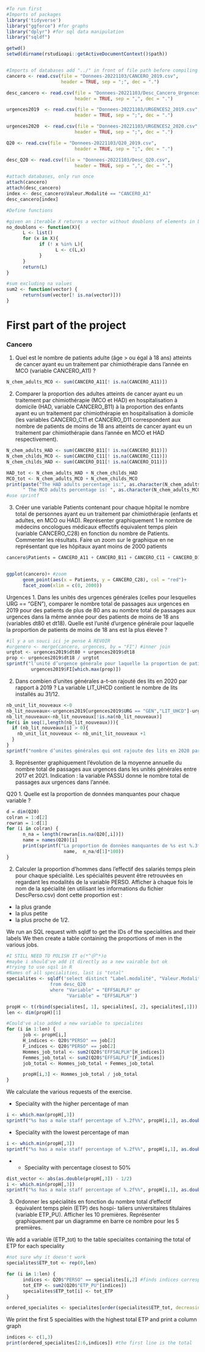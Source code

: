 
```r
#To run first
#Imports of packages
library('tidyverse')
library("ggforce") #for graphs
library("dplyr") #for sql data manipulation
library("sqldf")
```
```r

getwd()
setwd(dirname(rstudioapi::getActiveDocumentContext()$path))


#Imports of databases add "../" in front of file path before compiling in R mark down
cancero <- read.csv(file = "Donnees-20221103/CANCERO_2019.csv",
                    header = TRUE, sep = ";", dec = ".")

desc_cancero <- read.csv(file = "Donnees-20221103/Desc_Cancero_Urgences.csv",
                         header = TRUE, sep = ",", dec = ".")

urgences2019  <- read.csv(file = "Donnees-20221103/URGENCES2_2019.csv",
                         header = TRUE, sep = ";", dec = ".")

urgences2020  <- read.csv(file = "Donnees-20221103/URGENCES2_2020.csv",
                         header = TRUE, sep = ";", dec = ".")

Q20 <- read.csv(file = "Donnees-20221103/Q20_2019.csv",
                         header = TRUE, sep = ";", dec = ".")

desc_Q20 <- read.csv(file = "Donnees-20221103/Desc_Q20.csv",
                         header = TRUE, sep = ",", dec = ".")

```

```r
#attach databases, only run once
attach(cancero)
attach(desc_cancero)
index <- desc_cancero$Valeur.Modalité == "CANCERO_A1"
desc_cancero[index]
```

```r
#Define functions

#given an iterable X returns a vector without doublons of elements in L
no_doublons <- function(X){
      L <- list()
      for (x in X){
            if (! x %in% L){
                  L <- c(L,x)
            }
      }
      return(L)
}

#sum excluding na values
sum2 <- function(vector) {
      return(sum(vector[! is.na(vector)]))
}
```
# First part of the project

### Cancero
1. Quel est le nombre de patients adulte (âge > ou égal à 18 ans) atteints de cancer ayant eu un traitement
par chimiothérapie dans l’année en MCO (variable CANCERO_A11) ?

```r
N_chem_adults_MCO <- sum(CANCERO_A11[! is.na(CANCERO_A11)])
```
2. Comparer la proportion des adultes atteints de cancer ayant eu un traitement par chimiothérapie
(MCO et HAD) en hospitalisation à domicile (HAD, variable CANCERO_B11) à la proportion des enfants
ayant eu un traitement par chimiothérapie en hospitalisation à domicile (les variables CANCERO_C11 et
CANCERO_D11 correspondent aux nombre de patients de moins de 18 ans atteints de cancer ayant eu un
traitement par chimiothérapie dans l’année en MCO et HAD respectivement).
```r
N_chem_adults_HAD <- sum(CANCERO_B11[! is.na(CANCERO_B11)]) 
N_chem_childs_MCO <- sum(CANCERO_C11[! is.na(CANCERO_C11)]) 
N_chem_childs_HAD <- sum(CANCERO_D11[! is.na(CANCERO_D11)]) 

HAD_tot <- N_chem_adults_HAD + N_chem_childs_HAD
MCO_tot <- N_chem_adults_MCO + N_chem_childs_MCO
print(paste("The HAD adults percentage is:", as.character(N_chem_adults_HAD/HAD_tot),
      " The MCO adults percentage is: ", as.character(N_chem_adults_MCO/MCO_tot)))
#use sprintf
```
3. Créer une variable Patients contenant pour chaque hôpital le nombre total de personnes ayant eu
un traitement par chimiothérapie (enfants et adultes, en MCO ou HAD). 
Représenter graphiquement
1 le nombre de médecins oncologues médicaux effectifs équivalent temps plein (variable CANCERO_C28)
en fonction du nombre de Patients. Commenter les résultats. Faire un zoom sur le graphique en ne
représentant que les hôpitaux ayant moins de 2000 patients
```r
cancero$Patients = CANCERO_A11 + CANCERO_B11 + CANCERO_C11 + CANCERO_D11


ggplot(cancero)+ #zoom
      geom_point(aes(x = Patients, y = CANCERO_C28), col = "red")+
      facet_zoom(xlim = c(0, 2000))

```

Urgences
1. Dans les unités des urgences générales (celles pour lesquelles URG == "GEN"), comparer le nombre total
de passages aux urgences en 2019 pour des patients de plus de 80 ans au nombre total de passages aux
urgences dans la même année pour des patients de moins de 18 ans (variables dt80 et dt18). Quelle est
l’unité d’urgence générale pour laquelle la proportion de patients de moins de 18 ans est la plus élevée ?

```r
#il y a un souci ici je pense A REVOIR
#urgenero <- merge(cancero, urgences, by = "FI") #inner join
urgtot <- urgences2019$dt80 + urgences2019$dt18
prop <- urgences2019$dt18 / urgtot
sprintf("l’unité d’urgence générale pour laquelle la proportion de patients de moins de 18 ans est la plus élevée est FI = %s", 
         urgences2019$FI[which.max(prop)])
```
2. Dans combien d’unites générales a-t-on rajouté des lits en 2020 par rapport à 2019 ? La variable
LIT_UHCD contient le nombre de lits installés au 31/12.

```r
nb_unit_lit_nouveaux <-0 
nb_lit_nouveaux<-urgences2019[urgences2019$URG == "GEN","LIT_UHCD"]-urgences2020[urgences2019$URG == "GEN", "LIT_UHCD"]
nb_lit_nouveaux<-nb_lit_nouveaux[!is.na(nb_lit_nouveaux)]
for(i in seq(1,length(nb_lit_nouveaux))){
  if (nb_lit_nouveaux[i] > 0){
    nb_unit_lit_nouveaux <- nb_unit_lit_nouveaux +1
  }
}
sprintf("nombre d’unites générales qui ont rajoute des lits en 2020 par rapport a 2019 : %i", nb_unit_lit_nouveaux)
```


3. Représenter graphiquement l’évolution de la moyenne annuelle du nombre total de passages aux urgences
dans les unités générales entre 2017 et 2021. Indication : la variable PASSU donne le nombre total de
passages aux urgences dans l’année.


Q20
1. Quelle est la proportion de données manquantes pour chaque variable ?
```r
d = dim(Q20)
colran = 1:d[2]
rowran = 1:d[1]
for (i in colran) {
      n_na = length(rowran[is.na(Q20[,i])])  
      name = names(Q20)[i]
      print(sprintf("La proportion de donnèes manquantes de %s est %.3f per cent",
                     name,  n_na/d[1]*100))
}

```
2. Calculer la proportion d’hommes dans l’effectif des salariés temps plein pour chaque spécialité. Les
spécialités peuvent être retrouvées en regardant les modalités de la variable PERSO. Afficher à chaque fois
le nom de la spécialité (en utilisant les informations du fichier DescPerso.csv) dont cette proportion
est :
* la plus grande
* la plus petite
* la plus proche de 1/2.

We run an SQL request with sqldf to get the IDs of the specialities and their labels
We then create a table containing the proportions of men in the various jobs.
```r
#I STILL NEED TO POLISH IT o(*^＠^*)o
#maybe i should've add it directly as a new vairable but ok
#trying to use sqsl in R
#Names of all specialities, last is "total"
specialites <- sqldf('select distinct "Label.modalité", "Valeur.Modalité"
                from desc_Q20
                where "Variable" = "EFFSALPLF" or
                      "Variable" = "EFFSALPLH"')

propH <- t(rbind(specialites[, 1], specialites[, 2], specialites[,1])) #has one row for every speciality and 3 columns
len <- dim(propH)[1]

#Could've also added a new variable to specialites
for (i in 1:len) {
      job <- propH[i,]
      H_indices <- Q20$"PERSO" == job[2]
      F_indices <- Q20$"PERSO" == job[2]
      Hommes_job_total <- sum2(Q20$"EFFSALPLH"[H_indices])
      Femmes_job_total <- sum2(Q20$"EFFSALPLF"[F_indices])
      job_total <- Hommes_job_total + Femmes_job_total

      propH[i,3] <- Hommes_job_total / job_total
}
```
We calculate the various requests of the exercise.

* Speciality with the higher percentage of man
```r
i <- which.max(propH[,3])
sprintf("%s has a male staff percentage of %.2f%%", propH[i,1], as.double(propH[i,3])*100)
```

* Speciality with the lowest percentage of man
```r
i <- which.min(propH[,3])
sprintf("%s has a male staff percentage of %.2f%%", propH[i,1], as.double(propH[i,3])*100)
```

* * Speciality with percentage closest to 50%

```r
dist_vector <- abs(as.double(propH[,3]) - 1/2)
i <- which.min(propH[,3])
sprintf("%s has a male staff percentage of %.2f%%", propH[i,1], as.double(propH[i,3])*100)
```

3. Ordonner les spécialités en fonction du nombre total d’effectif équivalent temps plein (ETP) des hospi-
taliers universitaires titulaires (variable ETP_PU). Afficher les 10 premières. Représenter graphiquement
par un diagramme en barre ce nombre pour les 5 premières.

We add a variable (ETP_tot) to the table specialites containing the total of ETP for each speciality
```r
#not sure why it doesn't work
specialites$ETP_tot <- rep(0,len)

for (i in 1:len) {
      indices <- Q20$"PERSO" == specialites[i,2] #finds indices corresponding to speciality ID
      tot_ETP <- sum2(Q20$"ETP_PU"[indices])
      specialites$ETP_tot[i] <- tot_ETP
}

ordered_specialites <- specialites[order(specialites$ETP_tot, decreasing = TRUE),]

```

We print the first 5 specialities with the highest total ETP and print a column graph
```r

indices <- c(1,3)
print(ordered_specialites[2:6,indices]) #the first line is the total
```